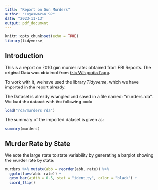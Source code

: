 ```yaml
---
title: "Report on Gun Murders"
author: "Logeswaran SR"
date: "2023-11-13"
output: pdf_document
---
```


```r
knitr::opts_chunk$set(echo = TRUE)
library(tidyverse)
```

## Introduction

This is a report on 2010 gun murder rates obtained from FBI Reports. The original Data was obtained from [this Wikipedia Page](https://en.wikipedia.org/wiki/Murder_in_the_United_States_by_state).

To work with it, we have used the library *Tidyverse*, which we have imported in the report already.

The Dataset is already wrangled and saved in a file named: "murders.rda". We load the dataset with the following code

```r
load("rda/murders.rda")
```

The summary of the imported dataset is given as:

```r
summary(murders)
```

## Murder Rate by State

We note the large state to state variability by generating a barplot showing the murder rate by state:

```r
murders %>% mutate(abb = reorder(abb, rate)) %>%
  ggplot(aes(abb, rate)) +
  geom_bar(width = 0.5, stat = "identity", color = "black") +
  coord_flip()
```
